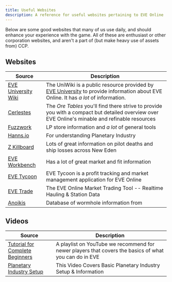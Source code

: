 ```yaml
---
title: Useful Websites
description: A reference for useful websites pertaining to EVE Online
---
```


Below are some good websites that many of us use daily, and should enhance your
experience with the game. All of these are enthusiast or other corporation
websites, and aren't a part of (but make heavy use of assets from) CCP.

## Websites

| Source                                                                                     | Description                                                                                                                                                                          |
| ------------------------------------------------------------------------------------------ | ------------------------------------------------------------------------------------------------------------------------------------------------------------------------------------ |
| <a href="https://wiki.eveuniversity.org/Main_Page" target="_blank">EVE University Wiki</a> | The UniWiki is a public resource provided by [EVE University](https://wiki.eveuniversity.org/EVE_University) to provide information about EVE Online. It has _a lot_ of information. |
| <a href="https://ore.cerlestes.de/ore" target="_blank">Cerlestes</a>                       | The _Ore Tables_ you'll find there strive to provide you with a compact but detailed overview over EVE Online's minable and refinable resources                                      |
| <a href="https://www.fuzzwork.co.uk/" target="_blank">Fuzzwork</a>                         | LP store information and _a lot_ of general tools                                                                                                                                    |
| <a href="https://hanns.io/pi/" target="_blank">Hanns.io</a>                                | For understanding Planetary Industry                                                                                                                                                 |
| <a href="https://zkillboard.com/" target="_blank">Z Killboard</a>                          | Lots of great information on pilot deaths and ship losses across New Eden                                                                                                            |
| <a href="https://www.eveworkbench.com/" target="_blank">EVE Workbench</a>                  | Has a lot of great market and fit information                                                                                                                                        |
| <a href="https://evetycoon.com/" target="_blank">EVE Tycoon</a>                            | EVE Tycoon is a profit tracking and market management application for EVE Online                                                                                                     |
| <a href="https://evetrade.space/" target="_blank">EVE Trade</a>                            | The EVE Online Market Trading Tool -- Realtime Hauling & Station Data                                                                                                                |
| <a href="http://anoik.is/" target="_blank">Anoikis</a>                                     | Database of wormhole information from                                                                                                                                                |

## Videos

| Source                                                                                                                                 | Description                                                                                           |
| -------------------------------------------------------------------------------------------------------------------------------------- | ----------------------------------------------------------------------------------------------------- |
| <a href="https://www.youtube.com/playlist?list=PLs3acGYgI1-u2U_Lo4bHCjphS8aGtplyJ" target="_blank">Tutorial for Complete Beginners</a> | A playlist on YouTube we recommend for newer players that covers the basics of what you can do in EVE |
| <a href="https://www.youtube.com/watch?v=dyBM3l4ny1s" target="_blank">Planetary Industry Setup</a>                                     | This Video Covers Basic Planetary Industry Setup & Information                                        |
